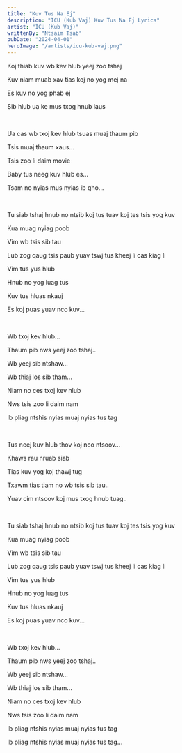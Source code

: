 ```yaml
---
title: "Kuv Tus Na Ej"
description: "ICU (Kub Vaj) Kuv Tus Na Ej Lyrics"
artist: "ICU (Kub Vaj)"
writtenBy: "Ntsaim Tsab"
pubDate: "2024-04-01"
heroImage: "/artists/icu-kub-vaj.png"
---
```


Koj thiab kuv wb kev hlub yeej zoo tshaj

Kuv niam muab xav tias koj no yog mej na

Es kuv no yog phab ej

Sib hlub ua ke mus txog hnub laus

<br />

Ua cas wb txoj kev hlub tsuas muaj thaum pib

Tsis muaj thaum xaus...

Tsis zoo li daim movie

Baby tus neeg kuv hlub es...

Tsam no nyias mus nyias ib qho...

<br />

Tu siab tshaj hnub no ntsib koj tus tuav koj tes tsis yog kuv

Kua muag nyiag poob

Vim wb tsis sib tau

Lub zog qaug tsis paub yuav tswj tus kheej li cas kiag li

Vim tus yus hlub

Hnub no yog luag tus

Kuv tus hluas nkauj

Es koj puas yuav nco kuv...

<br />

Wb txoj kev hlub...

Thaum pib nws yeej zoo tshaj..

Wb yeej sib ntshaw...

Wb thiaj los sib tham...

Niam no ces txoj kev hlub

Nws tsis zoo li daim nam

Ib pliag ntshis nyias muaj nyias tus tag

<br />

Tus neej kuv hlub thov koj nco ntsoov...

Khaws rau nruab siab

Tias kuv yog koj thawj tug

Txawm tias tiam no wb tsis sib tau..

Yuav cim ntsoov koj mus txog hnub tuag..

<br />

Tu siab tshaj hnub no ntsib koj tus tuav koj tes tsis yog kuv

Kua muag nyiag poob

Vim wb tsis sib tau

Lub zog qaug tsis paub yuav tswj tus kheej li cas kiag li

Vim tus yus hlub

Hnub no yog luag tus

Kuv tus hluas nkauj

Es koj puas yuav nco kuv...

<br />

Wb txoj kev hlub...

Thaum pib nws yeej zoo tshaj..

Wb yeej sib ntshaw...

Wb thiaj los sib tham...

Niam no ces txoj kev hlub

Nws tsis zoo li daim nam

Ib pliag ntshis nyias muaj nyias tus tag

Ib pliag ntshis nyias muaj nyias tus tag...
